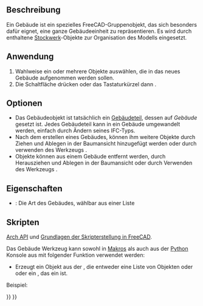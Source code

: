 <languages/>

{{Docnav/de
|[[Arch_Site/de|Grundstück]]
|[[Arch_Floor/de|Stockwerk]]
|[[BIM_Workbench/de|BIM]]
|IconL=Arch_Site.svg
|IconR=Arch_Floor.svg
|IconC=Workbench_BIM.svg
}}

{{GuiCommand/de
|Name=Arch Building
|Name/de=Arch Gebäude
|MenuLocation=3D/BIM → Gebäude
|Workbenches=[[BIM_Workbench/de|BIM]]
|Shortcut={{KEY|B}} {{KEY|U}}
|SeeAlso=
}}

<span id="Description"></span>
==Beschreibung==

Ein Gebäude ist ein spezielles FreeCAD-Gruppenobjekt, das sich besonders dafür eignet, eine ganze Gebäudeeinheit zu repräsentieren. Es wird durch enthaltene [[Arch Floor/de|Stockwerk]]-Objekte zur Organisation des Modells eingesetzt.

<span id="Usage"></span>
==Anwendung==

# Wahlweise ein oder mehrere Objekte auswählen, die in das neues Gebäude aufgenommen werden sollen.
# Die Schaltfläche {{Button|[[Image:Arch_Building.svg|16px]] [[Arch_Building|Gebäude]]}} drücken oder das Tastaturkürzel {{KEY|B}} dann {{KEY|U}}.

<span id="Options"></span>
==Optionen==

* Das Gebäudeobjekt ist tatsächlich ein [[Arch_BuildingPart/de|Gebäudeteil]], dessen {{PropertyData/de|IFC Type}} auf ''Gebäude'' gesetzt ist. Jedes Gebäudeteil kann in ein Gebäude umgewandelt werden, einfach durch Ändern seines IFC-Typs.
* Nach dem erstellen eines Gebäudes, können ihm weitere Objekte durch Ziehen und Ablegen in der Baumansicht hinzugefügt werden oder durch verwenden des Werkzeugs {{Button|[[Image:Arch_Add.svg|16px]] [[Arch_Add/de|Komponente hinzufügen]]}}.
* Objekte können aus einem Gebäude entfernt werden, durch Herausziehen und Ablegen in der Baumansicht  oder durch Verwenden des Werkzeugs {{Button|[[Image:Arch_Remove.svg|16px]] [[Arch_Remove/de|Komponente entfernen]]}}.

<span id="Properties"></span>
==Eigenschaften==

* {{PropertyData/de|Building Type}}: Die Art des Gebäudes, wählbar aus einer Liste

<span id="Scripting"></span>
==Skripten==

{{Emphasis|Siehe auch:}} [[Arch_API/de|Arch API]] und [[FreeCAD_Scripting_Basics/de|Grundlagen der Skripterstellung in FreeCAD]].

Das Gebäude Werkzeug kann sowohl in [[macros/de|Makros]] als auch aus der [[Python/de|Python]] Konsole aus mit folgender Funktion verwendet werden:
{{Code|code=
Building = makeBuilding(objectslist=None, baseobj=None, name="Building")
}}

* Erzeugt ein {{incode|Gebäude}} Objekt aus der {{incode|Objekteliste}}, die entweder eine Liste von Objekten oder oder ein {{incode|Basisobj}}, das ein {{incode|Form}} ist.

Beispiel:

{{Code|code=
import FreeCAD, Draft, Arch

p1 = FreeCAD.Vector(0, 0, 0)
p2 = FreeCAD.Vector(2000, 0, 0)
baseline = Draft.makeLine(p1, p2)
baseline2 = Draft.makeLine(p1, -1*p2)

Wall1 = Arch.makeWall(baseline, length=None, width=150, height=2000)
Wall2 = Arch.makeWall(baseline2, length=None, width=150, height=1800)
FreeCAD.ActiveDocument.recompute()

Building = Arch.makeBuilding([Wall1, Wall2])

Site = Arch.makeSite(Building)
FreeCAD.ActiveDocument.recompute()
}}


{{Docnav/de
|[[Arch_Site/de|Grundstück]]
|[[Arch_Floor/de|Stockwerk]]
|[[BIM_Workbench/de|BIM]]
|IconL=Arch_Site.svg
|IconR=Arch_Floor.svg
|IconC=Workbench_BIM.svg
}}

{{BIM_Tools_navi{{#translation:}}}}
{{Userdocnavi{{#translation:}}}}